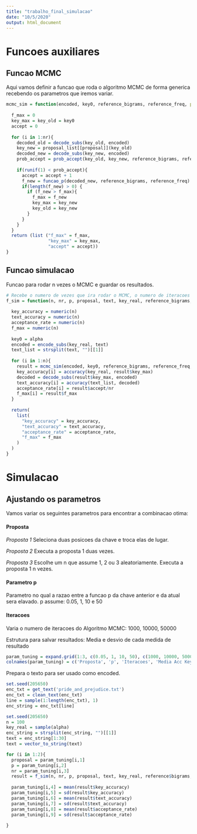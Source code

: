 ```yaml
---
title: "trabalho_final_simulacao"
date: "10/5/2020"
output: html_document
---
```


# Funcoes auxiliares

## Funcao MCMC

Aqui vamos definir a funcao que roda o algoritmo MCMC de forma generica recebendo os parametros que iremos variar.

```r
mcmc_sim = function(encoded, key0, reference_bigrams, reference_freq, proposal = 1, nr=10000, p=1) {
  
  f_max = 0
  key_max = key_old = key0
  accept = 0
  
  for (i in 1:nr){
    decoded_old = decode_subs(key_old, encoded)
    key_new = proposal_list[[proposal]](key_old)
    decoded_new = decode_subs(key_new, encoded)
    prob_accept = prob_accept(key_old, key_new, reference_bigrams, reference_freq, p=p)
    
    if(runif(1) < prob_accept){
      accept = accept + 1
      f_new = funcao_p(decoded_new, reference_bigrams, reference_freq)
      if(length(f_new) > 0) {
        if (f_new > f_max){
          f_max = f_new
          key_max = key_new
          key_old = key_new
        }  
      }
    }
  }
  return (list ("f_max" = f_max, 
                "key_max" = key_max,
                "accept" = accept))
}

```

## Funcao simulacao

Funcao para rodar n vezes o MCMC e guardar os resultados.

```r

# Recebe o numero de vezes que ira rodar o MCMC, o numero de iteracoes que o MCMC tera, o parametro p e a proposta a ser usada.
f_sim = function(n, nr, p, proposal, text, key_real, reference_bigrams, reference_freq){
  
  key_accuracy = numeric(n)
  text_accuracy = numeric(n)
  acceptance_rate = numeric(n)
  f_max = numeric(n)
  
  key0 = alpha
  encoded = encode_subs(key_real, text)
  text_list = strsplit(text, "")[[1]]
  
  for (i in 1:n){
    result = mcmc_sim(encoded, key0, reference_bigrams, reference_freq, proposal = proposal, nr = nr, p = p)
    key_accuracy[i] = accuracy(key_real, result$key_max)
    decoded = decode_subs(result$key_max, encoded)
    text_accuracy[i] = accuracy(text_list, decoded)
    acceptance_rate[i] = result$accept/nr
    f_max[i] = result$f_max
  }
  
  return(
    list(
      "key_accuracy" = key_accuracy,
      "text_accuracy" = text_accuracy,
      "acceptance_rate" = acceptance_rate,
      "f_max" = f_max
    )
  )
}

```

# Simulacao 

## Ajustando os parametros

Vamos variar os seguintes parametros para encontrar a combinacao otima: 

#### Proposta 
*Proposta 1*
Seleciona duas posicoes da chave e troca elas de lugar.

*Proposta 2*
Executa a proposta 1 duas vezes.

*Proposta 3*
Escolhe um n que assume 1, 2 ou 3 aleatoriamente. Executa a proposta 1 n vezes.

#### Parametro p 

Parametro no qual a razao entre a funcao p da chave anterior e da atual sera elavado. 
p assume: 0.05, 1, 10 e 50


#### Iteracoes

Varia o numero de iteracoes do Algoritmo MCMC: 1000, 10000, 50000

Estrutura para salvar resultados: Media e desvio de cada medida de resultado
```r
param_tuning = expand.grid(1:3, c(0.05, 1, 10, 50), c(1000, 10000, 50000), 1:1, 1:1, 1:1, 1:1, 1:1, 1:1)
colnames(param_tuning) = c('Proposta', 'p', 'Iteracoes', 'Media Acc Key', 'Sd Acc Key', 'Media Acc Text', 'Sd Acc Text', 'Media Acceptance Rate', 'Sd Acceptance Rate')
```

Prepara o texto para ser usado como encoded.
```r
set.seed(205650)
enc_txt = get_text('pride_and_prejudice.txt')
enc_txt = clean_text(enc_txt)
line = sample(1:length(enc_txt), 1)
enc_string = enc_txt[line]
```

```r
set.seed(205650)
n = 100
key_real = sample(alpha)
enc_string = strsplit(enc_string, "")[[1]]
text = enc_string[1:30]
text = vector_to_string(text)

for (i in 1:2){
  proposal = param_tuning[i,1]
  p = param_tuning[i,2]
  nr = param_tuning[i,3]
  result = f_sim(n, nr, p, proposal, text, key_real, reference$bigrams, reference$Freq)
  
  param_tuning[i,4] = mean(result$key_accuracy)
  param_tuning[i,5] = sd(result$key_accuracy)
  param_tuning[i,6] = mean(result$text_accuracy)
  param_tuning[i,7] = sd(result$text_accuracy)
  param_tuning[i,8] = mean(result$acceptance_rate)
  param_tuning[i,9] = sd(result$acceptance_rate)
  
}

```

